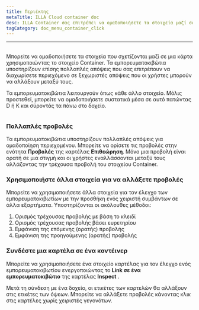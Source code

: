 ```yaml
---
title: Περιέκτης
metaTitle: ILLA Cloud container doc
desc: ILLA Container σας επιτρέπει να ομαδοποιήσετε τα στοιχεία μαζί σε μια κάρτα
tagCategory: doc_menu_container_click
---
```


* * *

## <Heading hidden>Δοχείο</Heading>

Μπορείτε να ομαδοποιήσετε τα στοιχεία που σχετίζονται μαζί σε μια κάρτα χρησιμοποιώντας το στοιχείο Container. Τα εμπορευματοκιβώτια υποστηρίζουν επίσης πολλαπλές απόψεις που σας επιτρέπουν να διαχωρίσετε περιεχόμενο σε ξεχωριστές απόψεις που οι χρήστες μπορούν να αλλάξουν μεταξύ τους.

Τα εμπορευματοκιβώτια λειτουργούν όπως κάθε άλλο στοιχείο. Μόλις προστεθεί, μπορείτε να ομαδοποιήσετε συστατικά μέσα σε αυτό πατώντας D ή K και σύροντάς τα πάνω στο δοχείο.

<img
  src='https://cdn.illacloud.com/official-website/img/docs/assemble/container.png'
  alt=""
/>

### Πολλαπλές προβολές

Τα εμπορευματοκιβώτια υποστηρίζουν πολλαπλές απόψεις για ομαδοποίηση περιεχομένου. Μπορείτε να ορίσετε τις προβολές στην ενότητα **Προβολές** της καρτέλας **Επιθεώρηση**. Μόνο μια προβολή είναι ορατή σε μια στιγμή και οι χρήστες εναλλάσσονται μεταξύ τους αλλάζοντας την τρέχουσα προβολή του στοιχείου Container.

### Χρησιμοποιήστε άλλα στοιχεία για να αλλάξετε προβολές

Μπορείτε να χρησιμοποιήσετε άλλα στοιχεία για τον έλεγχο των εμπορευματοκιβωτίων με την προσθήκη ενός χειριστή συμβάντων σε άλλα εξαρτήματα. Υποστηρίζονται οι ακόλουθες μέθοδοι:

1.  Ορισμός τρέχουσας προβολής με βάση το κλειδί
2.  Ορισμός τρέχουσας προβολής βάσει ευρετηρίου
3.  Εμφάνιση της επόμενης (ορατής) προβολής
4.  Εμφάνιση της προηγούμενης (ορατής) προβολής

### Συνδέστε μια καρτέλα σε ένα κοντέινερ

Μπορείτε να χρησιμοποιήσετε ένα στοιχείο καρτέλας για τον έλεγχο ενός εμπορευματοκιβωτίου ενεργοποιώντας το **Link σε ένα εμπορευματοκιβώτιο** της καρτέλας **Inspect** .

Μετά τη σύνδεση με ένα δοχείο, οι ετικέτες των καρτελών θα αλλάξουν στις ετικέτες των όψεων. Μπορείτε να αλλάξετε προβολές κάνοντας κλικ στις καρτέλες χωρίς χειριστές γεγονότων. 
